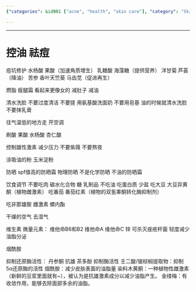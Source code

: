 ```yaml
---
{"categories": &id001 ["acne", "health", "skin care"], "category": "Skin Products and Diet", "date": "2022-06-15 06:40:37", "description": "This article discusses the importance of diet and skincare products in reducing oil production and preventing acne. It also highlights the role of stress management, temperature control, sun protection, and specific ingredients like fruit acids, honey, aloe vera, cinnamate, henna, and goldthread in maintaining healthy skin.", "tags": *id001, "title": "控油 祛痘"}

---
```


------

# 控油 祛痘

痘坑修护
水杨酸 果酸（加速角质增生）
乳糖酸 海藻糖（提供营养）
洋甘菊 芦荟（降油）
苦参 香叶天竺葵 马齿苋（促进再生）

燃脂 瘦腿霜 看起来更像女的 减肚子 减油

清水洗脸 不要过度清洁 不要搓 用氨基酸洗面奶 不要用皂基 油的时候就清水洗脸 不要抹乳膏

往气温低的地方走 开空调

刷酸 果酸 水杨酸 杏仁酸

控制雄性激素 减少压力 不要紫薇 不要熬夜

涂吸油的粉 玉米淀粉

防晒 spf值高的防晒霜 物理防晒 不是化学防晒 不油的防晒霜

饮食调节
不要吃肉 碳水化合物 糖 乳制品 不吃油 吃蛋白质 少盐
吃大豆 大豆异黄酮（植物雌激素）
吃番茄 番茄红素（植物的双氢睾酮转化酶抑制剂）

吃非那雄胺 雌激素 螺内酯

干燥的空气 去湿气

维生素 微量元素：
维他命B6和B2
维他命A
维他命C
锌 可杀灭痤疮杆菌 轻度减少油脂分泌

烟酰胺

抑制还原酶活性：
丹参酮 抗雄
茶多酚 抑制酶活性
壬二酸/锯棕榈提取物：抑制5α还原酶的活性
烟酰胺：减少皮肤表面的油脂量
染料木黄酮：一种植物性雌激素（新鲜的豆浆里面就有~），被认为是抗雄激素成分以减少油脂产生。
金缕梅：有收敛作用，能够去除面部多余的油脂。

